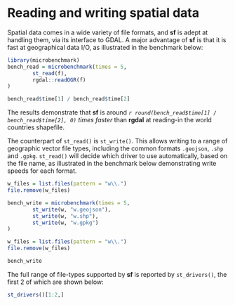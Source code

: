 # Reading and writing spatial data {#read-write}

Spatial data comes in a wide variety of file formats, and **sf** is adept at handling them, via its interface to GDAL.
A major advantage of **sf** is that it is fast at geographical data I/O, as illustrated in the benchmark below:

```r
library(microbenchmark)
bench_read = microbenchmark(times = 5,
        st_read(f),
        rgdal::readOGR(f)
)
```

```r
bench_read$time[1] / bench_read$time[2]
```

The results demonstrate that **sf** is around *`r round(bench_read$time[1] / bench_read$time[2], 0)` times faster* than **rgdal** at reading-in the world countries shapefile.

The counterpart of `st_read()` is `st_write()`. This allows writing to a range of geographic vector file types, including the common formats `.geojson`, `.shp` and `.gpkg`. `st_read()` will decide which driver to use automatically, based on the file name, as illustrated in the benchmark below demonstrating write speeds for each format.

```r
w_files = list.files(pattern = "w\\.")
file.remove(w_files)
```

```r
bench_write = microbenchmark(times = 5,
        st_write(w, "w.geojson"),
        st_write(w, "w.shp"),
        st_write(w, "w.gpkg")
)
```

```r
w_files = list.files(pattern = "w\\.")
file.remove(w_files)
```

```r
bench_write
```

The full range of file-types supported by **sf** is reported by `st_drivers()`, the first 2 of which are shown below:

```r
st_drivers()[1:2,]
```


<!-- ## Vector -->

<!-- 
- sf package 
- st_drivers
- st_read, read_sf
- st_write, write_sf
- text files 
- WKT, WKB, sp (st_as_sf)
-->

<!-- ## Raster -->

<!-- 
- raster package 
- raster
-->

